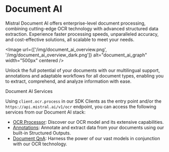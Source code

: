 
# Document AI

Mistral Document AI offers enterprise-level document processing, combining cutting-edge OCR technology with advanced structured data extraction. Experience faster processing speeds, unparalleled accuracy, and cost-effective solutions, all scalable to meet your needs.

<Image
  url={['/img/document_ai_overview.png', '/img/document_ai_overview_dark.png']}
  alt="document_ai_graph"
  width="500px"
  centered
/>

Unlock the full potential of your documents with our multilingual support, annotations and adaptable workflows for all document types, enabling you to extract, comprehend, and analyze information with ease.

<SectionTab as="h1" sectionId="document-ai-services">Document AI Services</SectionTab>

Using `client.ocr.process` in our SDK Clients as the entry point and/or the `https://api.mistral.ai/v1/ocr` endpoint, you can access the following services from our Document AI stack:

- [OCR Processor](document_ai/basic_ocr): Discover our OCR model and its extensive capabilities.
- [Annotations](document_ai/annotations): Annotate and extract data from your documents using our built-in Structured Outputs.
- [Document QnA](document_ai/document_qna): Harness the power of our vast models in conjunction with our OCR technology.